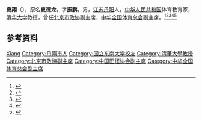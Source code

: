'''夏翔'''（{{bd|1903年||1991年}}），原名'''夏德龙'''，字'''振鹏'''，男，[[江苏|江苏]][[丹阳|丹阳]]人，[[中华人民共和国|中华人民共和国]]体育教育家，[[清华大学|清华大学]]教授，曾任[[北京市政协|北京市政协]]副主席，[[中华全国体育总会|中华全国体育总会]]副主席。<ref>{{Cite book|title=中华人民共和国职官志|author=何虎生, 李耀东, 向常福主编|publisher=中国社会出版社|year=2003|isbn=9787800883934|location=北京|pages=}}</ref><ref>{{Cite book|title=中国当代文化名人小传|author=伍杰主编; 崔运玺, 王伟华, 周昌喜副主编|publisher=辽宁人民出版社|year=1993|isbn=9787205022938|location=沈阳|pages=}}</ref><ref>{{Cite book|title=20世纪中华人物名字号辞典|author=周家珍编著|publisher=法律出版社|year=2000|isbn=9787503628320|location=北京|pages=}}</ref><ref>{{Cite book|title=中华当代文化名人大辞典|author=张品兴, 殷登祥, 陈有进等主编|publisher=中国广播电视出版社|year=1992|isbn=9787504315137|location=北京|pages=}}</ref><ref>{{Cite book|title=二十世纪中华爱国名人辞典|author=宋德慈, 王德林, 郑福林主编|publisher=吉林大学出版社|year=1990|isbn=|location=长春|pages=553}}</ref>

== 参考资料 ==
{{reflist}}

{{中国人物小作品}}

{{Authority control}}
{{DEFAULTSORT:Xia夏}}
[[Category:夏姓|Xiang]]
[[Category:丹陽市人|Category:丹陽市人]]
[[Category:国立东南大学校友|Category:国立东南大学校友]]
[[Category:清華大學教授|Category:清華大學教授]]
[[Category:北京市政協副主席|Category:北京市政協副主席]]
[[Category:中国田径协会副主席|Category:中国田径协会副主席]]
[[Category:中华全国体育总会副主席|Category:中华全国体育总会副主席]]